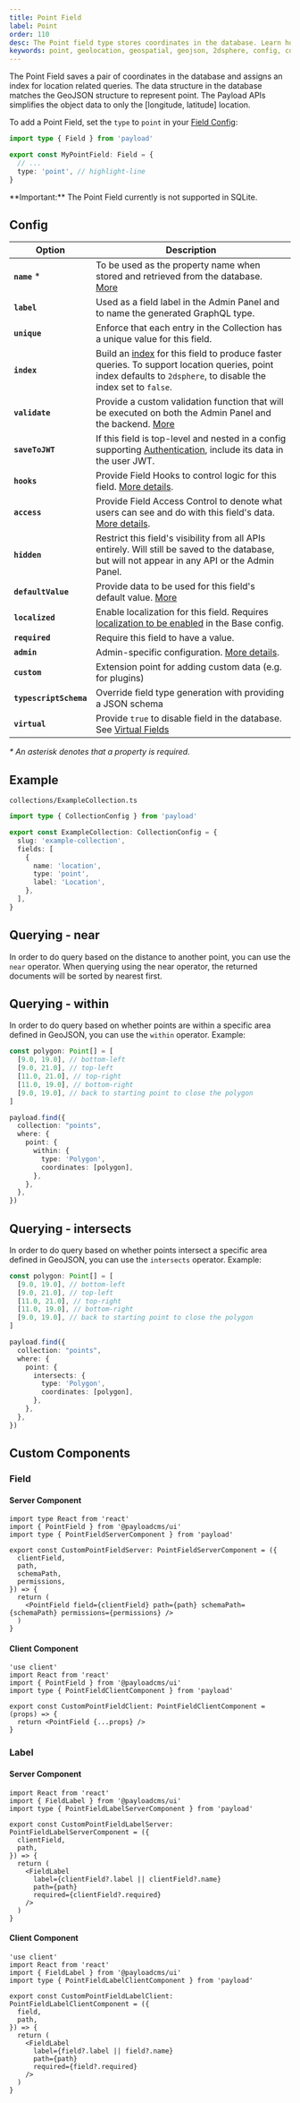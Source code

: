 ```yaml
---
title: Point Field
label: Point
order: 110
desc: The Point field type stores coordinates in the database. Learn how to use Point field for geolocation and geometry.
keywords: point, geolocation, geospatial, geojson, 2dsphere, config, configuration, documentation, Content Management System, cms, headless, javascript, node, react, nextjs
---
```


The Point Field saves a pair of coordinates in the database and assigns an index for location related queries. The data structure in the database matches the GeoJSON structure to represent point. The Payload APIs simplifies the object data to only the [longitude, latitude] location.

<LightDarkImage
  srcLight="https://payloadcms.com/images/docs/fields/point.png"
  srcDark="https://payloadcms.com/images/docs/fields/point-dark.png"
  alt="Shows a Point field in the Payload Admin Panel"
  caption="Admin Panel screenshot of a Point field"
/>

To add a Point Field, set the `type` to `point` in your [Field Config](./overview):

```ts
import type { Field } from 'payload'

export const MyPointField: Field = {
  // ...
  type: 'point', // highlight-line
}
```

<Banner type="warning">
  **Important:**
  The Point Field currently is not supported in SQLite.
</Banner>

## Config

| Option                 | Description                                                                                                                                                                               |
| ---------------------- | ----------------------------------------------------------------------------------------------------------------------------------------------------------------------------------------- |
| **`name`** *          | To be used as the property name when stored and retrieved from the database. [More](/docs/fields/overview#field-names)                                                                    |
| **`label`**            | Used as a field label in the Admin Panel and to name the generated GraphQL type.                                                                                                          |
| **`unique`**           | Enforce that each entry in the Collection has a unique value for this field.                                                                                                              |
| **`index`**            | Build an [index](/docs/database/overview) for this field to produce faster queries. To support location queries, point index defaults to `2dsphere`, to disable the index set to `false`. |
| **`validate`**         | Provide a custom validation function that will be executed on both the Admin Panel and the backend. [More](/docs/fields/overview#validation)                                              |
| **`saveToJWT`**        | If this field is top-level and nested in a config supporting [Authentication](/docs/authentication/overview), include its data in the user JWT.                                           |
| **`hooks`**            | Provide Field Hooks to control logic for this field. [More details](../hooks/fields).                                                                                                     |
| **`access`**           | Provide Field Access Control to denote what users can see and do with this field's data. [More details](../access-control/fields).                                                        |
| **`hidden`**           | Restrict this field's visibility from all APIs entirely. Will still be saved to the database, but will not appear in any API or the Admin Panel.                                          |
| **`defaultValue`**     | Provide data to be used for this field's default value. [More](/docs/fields/overview#default-values)                                                                                      |
| **`localized`**        | Enable localization for this field. Requires [localization to be enabled](/docs/configuration/localization) in the Base config.                                                           |
| **`required`**         | Require this field to have a value.                                                                                                                                                       |
| **`admin`**            | Admin-specific configuration. [More details](./overview#admin-options).                                                                                                              |
| **`custom`**           | Extension point for adding custom data (e.g. for plugins)                                                                                                                                 |
| **`typescriptSchema`** | Override field type generation with providing a JSON schema                                                                                                                               |
| **`virtual`**          | Provide `true` to disable field in the database. See [Virtual Fields](https://payloadcms.com/blog/learn-how-virtual-fields-can-help-solve-common-cms-challenges)                          |

_* An asterisk denotes that a property is required._

## Example

`collections/ExampleCollection.ts`

```ts
import type { CollectionConfig } from 'payload'

export const ExampleCollection: CollectionConfig = {
  slug: 'example-collection',
  fields: [
    {
      name: 'location',
      type: 'point',
      label: 'Location',
    },
  ],
}
```

## Querying - near

In order to do query based on the distance to another point, you can use the `near` operator. When querying using the near operator, the returned documents will be sorted by nearest first.

## Querying - within

In order to do query based on whether points are within a specific area defined in GeoJSON, you can use the `within` operator.
Example:
```ts
const polygon: Point[] = [
  [9.0, 19.0], // bottom-left
  [9.0, 21.0], // top-left
  [11.0, 21.0], // top-right
  [11.0, 19.0], // bottom-right
  [9.0, 19.0], // back to starting point to close the polygon
]

payload.find({
  collection: "points",
  where: {
    point: {
      within: {
        type: 'Polygon',
        coordinates: [polygon],
      },
    },
  },
})
```


## Querying - intersects

In order to do query based on whether points intersect a specific area defined in GeoJSON, you can use the `intersects` operator.
Example:
```ts
const polygon: Point[] = [
  [9.0, 19.0], // bottom-left
  [9.0, 21.0], // top-left
  [11.0, 21.0], // top-right
  [11.0, 19.0], // bottom-right
  [9.0, 19.0], // back to starting point to close the polygon
]

payload.find({
  collection: "points",
  where: {
    point: {
      intersects: {
        type: 'Polygon',
        coordinates: [polygon],
      },
    },
  },
})
```

## Custom Components

### Field

#### Server Component

```tsx
import type React from 'react'
import { PointField } from '@payloadcms/ui'
import type { PointFieldServerComponent } from 'payload'

export const CustomPointFieldServer: PointFieldServerComponent = ({
  clientField,
  path,
  schemaPath,
  permissions,
}) => {
  return (
    <PointField field={clientField} path={path} schemaPath={schemaPath} permissions={permissions} />
  )
}
```

#### Client Component

```tsx
'use client'
import React from 'react'
import { PointField } from '@payloadcms/ui'
import type { PointFieldClientComponent } from 'payload'

export const CustomPointFieldClient: PointFieldClientComponent = (props) => {
  return <PointField {...props} />
}
```

### Label

#### Server Component

```tsx
import React from 'react'
import { FieldLabel } from '@payloadcms/ui'
import type { PointFieldLabelServerComponent } from 'payload'

export const CustomPointFieldLabelServer: PointFieldLabelServerComponent = ({
  clientField,
  path,
}) => {
  return (
    <FieldLabel
      label={clientField?.label || clientField?.name}
      path={path}
      required={clientField?.required}
    />
  )
}
```

#### Client Component

```tsx
'use client'
import React from 'react'
import { FieldLabel } from '@payloadcms/ui'
import type { PointFieldLabelClientComponent } from 'payload'

export const CustomPointFieldLabelClient: PointFieldLabelClientComponent = ({
  field,
  path,
}) => {
  return (
    <FieldLabel
      label={field?.label || field?.name}
      path={path}
      required={field?.required}
    />
  )
}
```
